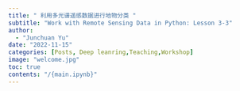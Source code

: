 ```yaml
---
title: " 利用多光谱遥感数据进行地物分类 "
subtitle: "Work with Remote Sensing Data in Python: Lesson 3-3"
author: 
  - "Junchuan Yu"
date: "2022-11-15"
categories: [Posts, Deep leanring,Teaching,Workshop]
image: "welcome.jpg"
toc: true
contents: "/{main.ipynb}"
---
```

	